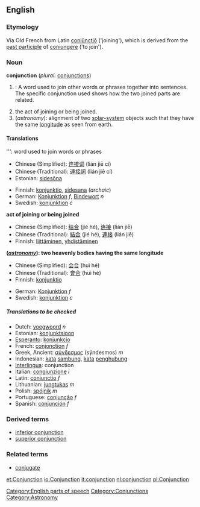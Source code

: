 ==English==
===Etymology===
Via Old French from Latin [[coniunctio|coniūnctiō]] ('joining'), which is derived from the [[past participle]] of [[coniungere]] ('to join').

===Noun===
'''conjunction''' (''plural:'' [[conjunctions]])

#{{grammar}}: A word used to join other words or phrases together into sentences. The specific conjunction used shows how the two joined parts are related.
# the act of joining or being joined.
#(''astronomy''): alignment of two [[solar system|solar-system]] objects such that they have the same [[longitude]] as seen from earth.

====Translations====
'''{{grammar}}: word used to join words or phrases
{{top}}
*Chinese (Simplified): [[连接]][[词]] (lián jiē cí)
*Chinese (Traditional): [[連接]][[詞]] (lián jiē cí)
* Estonian: [[sidesõna]]
{{mid}}
* Finnish: [[konjunktio]], [[sidesana]] (''archaic'')
* German: [[Konjunktion]] ''f'', [[Bindewort]] ''n''
*Swedish: [[konjunktion]] ''c''
{{bottom}}

'''act of joining or being joined'''
{{top}}
<!--languages from A to I go here-->
*Chinese (Simplified): [[结合]] (jié hé), [[连接]] (lián jiē)
*Chinese (Traditional): [[結合]] (jié hé), [[連接]] (lián jiē)
* Finnish: [[liittäminen]], [[yhdistäminen]]
{{mid}}
<!--languages from J to Z go here-->
{{bottom}}

'''(''[[astronomy]]''): two heavenly bodies having the same longitude'''
{{top}}
*Chinese (Simplified): [[会合]] (huì hé)
*Chinese (Traditional): [[會合]] (huì hé)
* Finnish: [[konjunktio]]
{{mid}}
* German: [[Konjunktion]] ''f''
*Swedish: [[konjunktion]] ''c''
{{bottom}}

=====Translations to be checked=====
*Dutch: [[voegwoord]] ''n''
*Estonian: [[konjunktsioon]]
*[[Esperanto]]: [[konjunkcio]]
*French: [[conjonction]] ''f''
*Greek, Ancient: [[σύνδεσμος]] (sýndesmos) ''m''
*Indonesian: [[kata]] [[sambung]], [[kata]] [[hubung|penghubung]]
*[[Interlingua]]: conjunction
*Italian: [[congiunzione]] ''i''
*Latin: [[coniunctio]] ''f''
*Lithuanian: [[jungtukas]] ''m''
*Polish: [[spójnik]] ''m''
*Portuguese: [[conjunção]] ''f''
*Spanish: [[conjunción]] ''f''

{{Checktrans}}

===Derived terms===
*[[inferior conjunction]]
*[[superior conjunction]]

===Related terms===
*[[conjugate]]

[[Category:English parts of speech]]
[[Category:Conjunctions]]
[[Category:Astronomy]]

[[et:Conjunction]]
[[io:Conjunction]]
[[it:conjunction]]
[[nl:conjunction]]
[[pl:Conjunction]]